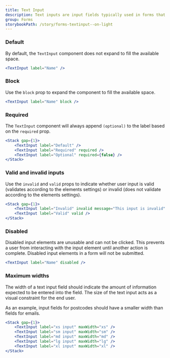 ```yaml
---
title: Text Input
description: Text inputs are input fields typically used in forms that allow the user to enter text data in a structured format.
group: Forms
storybookPath: /story/forms-textinput--on-light
---
```


### Default

By default, the `TextInput` component does not expand to fill the available space.

```jsx live
<TextInput label="Name" />
```

### Block

Use the `block` prop to expand the component to fill the available space.

```jsx live
<TextInput label="Name" block />
```

### Required

The `TextInput` component will always append `(optional)` to the label based on the `required` prop.

```jsx live
<Stack gap={1}>
	<TextInput label="Default" />
	<TextInput label="Required" required />
	<TextInput label="Optional" required={false} />
</Stack>
```

### Valid and invalid inputs

Use the `invalid` and `valid` props to indicate whether user input is valid (validates according to the elements settings) or invalid (does not validate according to the elements settings).

```jsx live
<Stack gap={1}>
	<TextInput label="Invalid" invalid message="This input is invalid" />
	<TextInput label="Valid" valid />
</Stack>
```

### Disabled

Disabled input elements are unusable and can not be clicked. This prevents a user from interacting with the input element until another action is complete. Disabled input elements in a form will not be submitted.

```jsx live
<TextInput label="Name" disabled />
```

### Maximum widths

The width of a text input field should indicate the amount of information expected to be entered into the field. The size of the text input acts as a visual constraint for the end user.

As an example, input fields for postcodes should have a smaller width than fields for emails.

```jsx live
<Stack gap={1}>
	<TextInput label="xs input" maxWidth="xs" />
	<TextInput label="sm input" maxWidth="sm" />
	<TextInput label="md input" maxWidth="md" />
	<TextInput label="lg input" maxWidth="lg" />
	<TextInput label="xl input" maxWidth="xl" />
</Stack>
```
